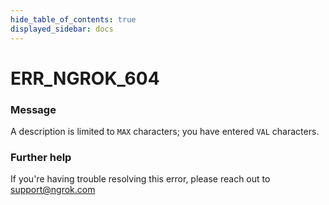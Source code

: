 ```yaml
---
hide_table_of_contents: true
displayed_sidebar: docs
---
```



# ERR_NGROK_604

### Message
A description is limited to `MAX` characters; you have entered `VAL` characters.

<ErrorDetails error='err_ngrok_604' />


### Further help
If you're having trouble resolving this error, please reach out to [support@ngrok.com](mailto:support@ngrok.com?subject=Help%20with%20ERR_NGROK_604)

